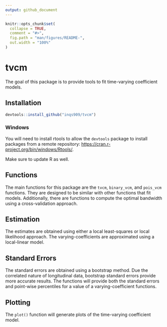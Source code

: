 ```yaml
---
output: github_document
---
```


<!-- README.md is generated from README.Rmd. Please edit that file -->

```r
knitr::opts_chunk$set(
  collapse = TRUE,
  comment = "#>",
  fig.path = "man/figures/README-",
  out.width = "100%"
)
```

# tvcm

The goal of this package is to provide tools to fit time-varying coefficient models. 

## Installation

```r
devtools::install_github("inqs909/tvcm")
```


### Windows

You will need to install rtools to allow the `devtools` package to install packages from a remote repository: [https://cran.r-project.org/bin/windows/Rtools/](https://cran.r-project.org/bin/windows/Rtools/).

Make sure to update R as well.

## Functions

The main functions for this package are the `tvcm`, `binary_vcm`, and `pois_vcm` functions. They are designed to be similar with other functions that fit models. Additionally, there are functions to compute the optimal bandwidth using a cross-validation approach.


## Estimation

The estimates are obtained using either a local least-squares or local likelihood approach. The varying-coefficients are approximated using a local-linear model. 

## Standard Errors

The standard errors are obtained using a bootstrap method. Due the correlated nature of longitudinal data, bootstrap standard errors provide more accurate results. The functions will provide both the standard errors and point-wise percentiles for a value of a varying-coefficient functions.  


## Plotting

The `plot()` function will generate plots of the time-varying coefficient model.